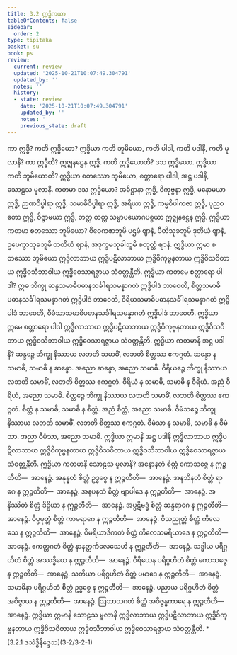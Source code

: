 ```yaml
---
title: 3.2 ဣဒ္ဓိကထာ
tableOfContents: false
sidebar:
  order: 2
type: tipitaka
basket: su
book: ps
review:
  current: review
  updated: '2025-10-21T10:07:49.304791'
  updated_by: ''
  notes: ''
  history:
  - state: review
    date: '2025-10-21T10:07:49.304791'
    updated_by: ''
    notes: ''
    previous_state: draft
---
```



<DynamicBreadcrumb />


<ReviewStatus review={frontmatter.review} showDetails={true} />

<HypothesisAnnotation frontmatter={frontmatter} />

<Division number="9" book="ps" e="ch" v="26" p="294">

<Paragraph number="1786" book="ps">
ကာ ဣဒ္ဓိ? ကတိ ဣဒ္ဓိယော? ဣဒ္ဓိယာ ကတိ ဘူမိယော, ကတိ ပါဒါ, ကတိ ပဒါနိ, ကတိ မူလာနိ? <Emphasis>ကာ ဣဒ္ဓီ</Emphasis>တိ? ဣဇ္ဈနဋ္ဌေန ဣဒ္ဓိ. <Emphasis>ကတိ ဣဒ္ဓိယော</Emphasis>တိ? ဒသ ဣဒ္ဓိယော. <Emphasis>ဣဒ္ဓိယာ ကတိ ဘူမိယော</Emphasis>တိ? ဣဒ္ဓိယာ စတဿော ဘူမိယော, စတ္တာရော ပါဒါ, အဋ္ဌ ပဒါနိ, သောဠသ မူလာနိ.


</Paragraph>

<Paragraph number="1787" book="ps">
ကတမာ <Emphasis>ဒသ ဣဒ္ဓိယော?</Emphasis> အဓိဋ္ဌာနာ ဣဒ္ဓိ, ဝိကုဗ္ဗနာ ဣဒ္ဓိ, မနောမယာ ဣဒ္ဓိ, ဉာဏဝိပ္ဖါရာ ဣဒ္ဓိ, သမာဓိဝိပ္ဖါရာ ဣဒ္ဓိ, အရိယာ ဣဒ္ဓိ, ကမ္မဝိပါကဇာ ဣဒ္ဓိ, ပုညဝတော ဣဒ္ဓိ, ဝိဇ္ဇာမယာ ဣဒ္ဓိ, တတ္ထ တတ္ထ သမ္မာပယောဂပစ္စယာ ဣဇ္ဈနဋ္ဌေန ဣဒ္ဓိ.


</Paragraph>

<Paragraph number="1788" book="ps">
<Emphasis>ဣဒ္ဓိယာ ကတမာ စတဿော ဘူမိယော?</Emphasis> ဝိဝေကဇာဘူမိ ပဌမံ ဈာနံ, ပီတိသုခဘူမိ ဒုတိယံ ဈာနံ, ဥပေက္ခာသုခဘူမိ တတိယံ ဈာနံ, အဒုက္ခမသုခါဘူမိ စတုတ္ထံ ဈာနံ. ဣဒ္ဓိယာ ဣမာ စတဿော ဘူမိယော ဣဒ္ဓိလာဘာယ ဣဒ္ဓိပဋိလာဘာယ ဣဒ္ဓိဝိကုဗ္ဗနတာယ ဣဒ္ဓိဝိသဝိတာယ ဣဒ္ဓိဝသီဘာဝါယ ဣဒ္ဓိဝေသာရဇ္ဇာယ သံဝတ္တန္တီတိ.


</Paragraph>

<Paragraph number="1789" book="ps">
<Emphasis>ဣဒ္ဓိယာ ကတမေ စတ္တာရော ပါဒါ?</Emphasis> ဣဓ ဘိက္ခု ဆန္ဒသမာဓိပဓာနသင်္ခါရသမန္နာဂတံ ဣဒ္ဓိပါဒံ ဘာဝေတိ, စိတ္တသမာဓိပဓာနသင်္ခါရသမန္နာဂတံ ဣဒ္ဓိပါဒံ ဘာဝေတိ, ဝီရိယသမာဓိပဓာနသင်္ခါရသမန္နာဂတံ ဣဒ္ဓိပါဒံ ဘာဝေတိ, ဝီမံသာသမာဓိပဓာနသင်္ခါရသမန္နာဂတံ ဣဒ္ဓိပါဒံ ဘာဝေတိ. ဣဒ္ဓိယာ ဣမေ စတ္တာရော ပါဒါ ဣဒ္ဓိလာဘာယ ဣဒ္ဓိပဋိလာဘာယ ဣဒ္ဓိဝိကုဗ္ဗနတာယ ဣဒ္ဓိဝိသဝိတာယ ဣဒ္ဓိဝသီဘာဝါယ ဣဒ္ဓိဝေသာရဇ္ဇာယ သံဝတ္တန္တီတိ.


</Paragraph>

<Paragraph number="1790" book="ps">
<Emphasis>ဣဒ္ဓိယာ ကတမာနိ အဋ္ဌ ပဒါနိ?</Emphasis> ဆန္ဒဉ္စေ ဘိက္ခု နိဿာယ လဘတိ သမာဓိံ, လဘတိ စိတ္တဿ ဧကဂ္ဂတံ. ဆန္ဒော န သမာဓိ, သမာဓိ န ဆန္ဒော. အညော ဆန္ဒော, အညော သမာဓိ. ဝီရိယဉ္စေ ဘိက္ခု နိဿာယ လဘတိ သမာဓိံ, လဘတိ စိတ္တဿ ဧကဂ္ဂတံ. ဝီရိယံ န သမာဓိ, သမာဓိ န ဝီရိယံ. အညံ ဝီရိယံ, အညော သမာဓိ. စိတ္တဉ္စေ ဘိက္ခု နိဿာယ လဘတိ သမာဓိံ, လဘတိ စိတ္တဿ ဧကဂ္ဂတံ. စိတ္တံ န သမာဓိ, သမာဓိ န စိတ္တံ. အညံ စိတ္တံ, အညော သမာဓိ. ဝီမံသဉ္စေ ဘိက္ခု နိဿာယ လဘတိ သမာဓိံ, လဘတိ စိတ္တဿ ဧကဂ္ဂတံ. ဝီမံသာ န သမာဓိ, သမာဓိ န ဝီမံသာ. အညာ ဝီမံသာ, အညော သမာဓိ. ဣဒ္ဓိယာ ဣမာနိ အဋ္ဌ ပဒါနိ ဣဒ္ဓိလာဘာယ ဣဒ္ဓိပဋိလာဘာယ ဣဒ္ဓိဝိကုဗ္ဗနတာယ ဣဒ္ဓိဝိသဝိတာယ ဣဒ္ဓိဝသီဘာဝါယ ဣဒ္ဓိဝေသာရဇ္ဇာယ သံဝတ္တန္တီတိ.


</Paragraph>

<Paragraph number="1791" book="ps">
<Emphasis>ဣဒ္ဓိယာ ကတမာနိ သောဠသ မူလာနိ?</Emphasis> အနောနတံ စိတ္တံ ကောသဇ္ဇေ န ဣဉ္ဇတီတိ—  အာနေဉ္ဇံ. အနုန္နတံ စိတ္တံ ဥဒ္ဓစ္စေ န ဣဉ္ဇတီတိ—  အာနေဉ္ဇံ. အနဘိနတံ စိတ္တံ ရာဂေ န ဣဉ္ဇတီတိ—  အာနေဉ္ဇံ. အနပနတံ စိတ္တံ ဗျာပါဒေ န ဣဉ္ဇတီတိ—  အာနေဉ္ဇံ. အနိဿိတံ စိတ္တံ ဒိဋ္ဌိယာ န ဣဉ္ဇတီတိ—  အာနေဉ္ဇံ. အပ္ပဋိဗဒ္ဓံ စိတ္တံ ဆန္ဒရာဂေ န ဣဉ္ဇတီတိ—  အာနေဉ္ဇံ. ဝိပ္ပမုတ္တံ စိတ္တံ ကာမရာဂေ န ဣဉ္ဇတီတိ—  အာနေဉ္ဇံ. ဝိသညုတ္တံ စိတ္တံ ကိလေသေ န ဣဉ္ဇတီတိ—  အာနေဉ္ဇံ. ဝိမရိယာဒိကတံ စိတ္တံ ကိလေသမရိယာဒေ န ဣဉ္ဇတီတိ—  အာနေဉ္ဇံ. ဧကတ္တဂတံ စိတ္တံ နာနတ္တကိလေသေဟိ န ဣဉ္ဇတီတိ—  အာနေဉ္ဇံ. သဒ္ဓါယ ပရိဂ္ဂဟိတံ စိတ္တံ အဿဒ္ဓိယေ န ဣဉ္ဇတီတိ—  အာနေဉ္ဇံ. ဝီရိယေန ပရိဂ္ဂဟိတံ စိတ္တံ ကောသဇ္ဇေ န ဣဉ္ဇတီတိ—  အာနေဉ္ဇံ. သတိယာ ပရိဂ္ဂဟိတံ စိတ္တံ ပမာဒေ န ဣဉ္ဇတီတိ—  အာနေဉ္ဇံ. သမာဓိနာ ပရိဂ္ဂဟိတံ စိတ္တံ ဥဒ္ဓစ္စေ န ဣဉ္ဇတီတိ—  အာနေဉ္ဇံ. ပညာယ ပရိဂ္ဂဟိတံ စိတ္တံ အဝိဇ္ဇာယ န ဣဉ္ဇတီတိ—  အာနေဉ္ဇံ. ဩဘာသဂတံ စိတ္တံ အဝိဇ္ဇန္ဓကာရေ န ဣဉ္ဇတီတိ—  အာနေဉ္ဇံ. ဣဒ္ဓိယာ ဣမာနိ သောဠသ မူလာနိ ဣဒ္ဓိလာဘာယ ဣဒ္ဓိပဋိလာဘာယ ဣဒ္ဓိဝိကုဗ္ဗနတာယ ဣဒ္ဓိဝိသဝိတာယ ဣဒ္ဓိဝသီဘာဝါယ ဣဒ္ဓိဝေသာရဇ္ဇာယ သံဝတ္တန္တီတိ.

</Paragraph>
</Division>

<TableOfContents book="ps" section="3.2">
* [3.2.1 ဒသဲဒ္ဓိနိဒ္ဒေသ](3-2/3-2-1)
</TableOfContents>